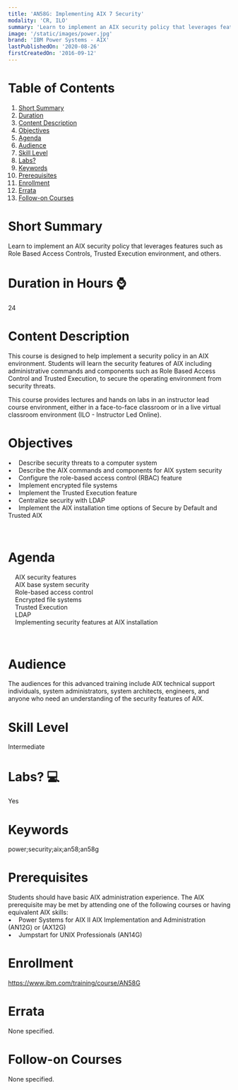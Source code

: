 ```yaml
---
title: 'AN58G: Implementing AIX 7 Security'
modality: 'CR, ILO'
summary: 'Learn to implement an AIX security policy that leverages features such as Role Based Access Controls, Trusted Execution environment, and others.'
image: '/static/images/power.jpg'
brand: 'IBM Power Systems - AIX'
lastPublishedOn: '2020-08-26'
firstCreatedOn: '2016-09-12'
---
```

# Table of Contents
1.  [Short Summary](#short-summary)
2.  [Duration](#duration-in-hours-)
3.  [Content Description](#content-description)
4.  [Objectives](#objectives)
5.  [Agenda](#agenda)
6.  [Audience](#audience)
7.  [Skill Level](#skill-level)
8.  [Labs?](#labs-)
9.  [Keywords](#keywords)
10. [Prerequisites](#prerequisites)
11. [Enrollment](#enrollment)
12. [Errata](#errata)
13. [Follow-on Courses](#follow-on-courses)

# Short Summary
Learn to implement an AIX security policy that leverages features such as Role Based Access Controls, Trusted Execution environment, and others.

# Duration in Hours ⌚
24

# Content Description
<p>This course is designed to help implement a security policy in an AIX environment. Students will learn the security features of AIX including administrative commands and components such as Role Based Access Control and Trusted Execution, to secure the operating environment from security threats.</p>

<p>This course provides lectures and hands on labs in an instructor lead course environment, either in a face-to-face classroom or in a live virtual classroom environment (ILO - Instructor Led Online).</p>

# Objectives
<p>&bull;&nbsp;&nbsp; &nbsp;Describe security threats to a computer system<br />
&bull;&nbsp;&nbsp; &nbsp;Describe the AIX commands and components for AIX system security<br />
&bull;&nbsp;&nbsp; &nbsp;Configure the role-based access control (RBAC) feature<br />
&bull;&nbsp;&nbsp; &nbsp;Implement encrypted file systems<br />
&bull;&nbsp;&nbsp; &nbsp;Implement the Trusted Execution feature<br />
&bull;&nbsp;&nbsp; &nbsp;Centralize security with LDAP<br />
&bull;&nbsp;&nbsp; &nbsp;Implement the AIX installation time options of Secure by Default and Trusted AIX</p>

<p>&nbsp;</p>

# Agenda
<p>&nbsp;&nbsp;&nbsp; AIX security features<br />&nbsp;&nbsp;&nbsp; AIX base system security<br />&nbsp;&nbsp;&nbsp; Role-based access control<br />&nbsp;&nbsp;&nbsp; Encrypted file systems<br />&nbsp;&nbsp;&nbsp; Trusted Execution<br />&nbsp;&nbsp;&nbsp; LDAP<br />&nbsp;&nbsp;&nbsp; Implementing security features at AIX installation</p><p>&nbsp;</p>

# Audience
<p>The audiences for this advanced training include AIX technical support individuals, system administrators, system architects, engineers, and anyone who need an understanding of the security features of AIX.</p>

# Skill Level
Intermediate

# Labs? 💻
Yes

# Keywords
power;security;aix;an58;an58g

# Prerequisites
<p>Students should have basic AIX administration experience. The AIX prerequisite may be met by attending one of the following courses or having equivalent AIX skills:<br />
&bull;&nbsp;&nbsp; &nbsp;Power Systems for AIX II AIX Implementation and Administration (AN12G) or (AX12G)<br />
&bull;&nbsp;&nbsp; &nbsp;Jumpstart for UNIX Professionals (AN14G)</p>

# Enrollment
https://www.ibm.com/training/course/AN58G

# Errata
None specified.

# Follow-on Courses
None specified.

